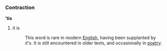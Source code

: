 ===Contraction===
''' 'tis'''

#it is
#:This word is rare in modern [[English]], having been supplanted by ''it's''.  It is still encountered in older texts, and occasionally in [[poetry]].